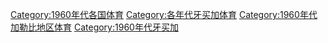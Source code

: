 [[Category:1960年代各国体育|Category:1960年代各国体育]]
[[Category:各年代牙买加体育|Category:各年代牙买加体育]]
[[Category:1960年代加勒比地区体育|Category:1960年代加勒比地区体育]]
[[Category:1960年代牙买加|Category:1960年代牙买加]]